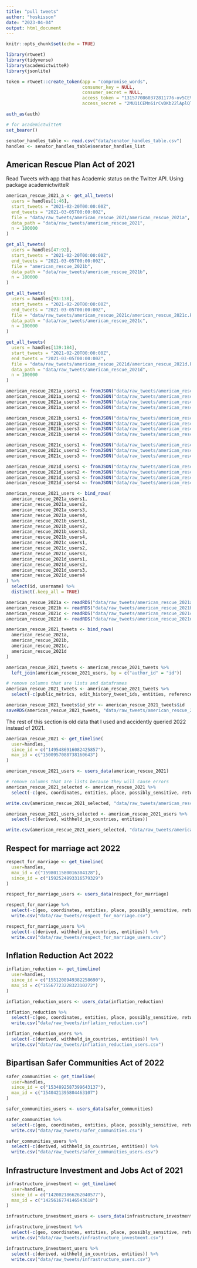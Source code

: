 ```yaml
---
title: "pull tweets"
author: "hoskisson"
date: "2023-04-04"
output: html_document
---
```


```r
knitr::opts_chunk$set(echo = TRUE)
```

```r
library(rtweet)
library(tidyverse)
library(academictwitteR)
library(jsonlite)
```

```r
token = rtweet::create_token(app = "compromise_words",
                             consumer_key = NULL,
                             consumer_secret = NULL,
                             access_token = "1315770860372811776-ov5CEVpi2NiJYm6xhVynCjFLwyFrbF",
                             access_secret = "2MU1iCEMn6irCvDKb22lAplQl44PpeH18oeaVIfA75G6H")
```

```r
auth_as(auth)
```


```r
# for academictwitteR
set_bearer()
```



```r
senator_handles_table <- read.csv("data/senator_handles_table.csv")
handles <- senator_handles_table$senator_handles_list
```

## American Rescue Plan Act of 2021

Read Tweets with app that has Academic status on the Twitter API.
Using package academictwitteR
```r
american_rescue_2021_a <- get_all_tweets(
  users = handles[1:46],
  start_tweets = "2021-02-20T00:00:00Z",
  end_tweets = "2021-03-05T00:00:00Z",
  file = "data/raw_tweets/american_rescue_2021/american_rescue_2021a",
  data_path = "data/raw_tweets/american_rescue_2021",
  n = 100000
)

get_all_tweets(
  users = handles[47:92],
  start_tweets = "2021-02-20T00:00:00Z",
  end_tweets = "2021-03-05T00:00:00Z",
  file = "american_rescue_2021b",
  data_path = "data/raw_tweets/american_rescue_2021b",
  n = 100000
)

get_all_tweets(
  users = handles[93:138],
  start_tweets = "2021-02-20T00:00:00Z",
  end_tweets = "2021-03-05T00:00:00Z",
  file = "data/raw_tweets/american_rescue_2021c/american_rescue_2021c.RDS",
  data_path = "data/raw_tweets/american_rescue_2021c",
  n = 100000
)

get_all_tweets(
  users = handles[139:184],
  start_tweets = "2021-02-20T00:00:00Z",
  end_tweets = "2021-03-05T00:00:00Z",
  file = "data/raw_tweets/american_rescue_2021d/american_rescue_2021d.RDS",
  data_path = "data/raw_tweets/american_rescue_2021d",
  n = 100000
)
```

```r
american_rescue_2021a_users1 <- fromJSON("data/raw_tweets/american_rescue_2021a/users_1362914870451195904.json")[[1]]
american_rescue_2021a_users2 <- fromJSON("data/raw_tweets/american_rescue_2021a/users_1363247060879695874.json")[[1]]
american_rescue_2021a_users3 <- fromJSON("data/raw_tweets/american_rescue_2021a/users_1364945375430344710.json")[[1]]
american_rescue_2021a_users4 <- fromJSON("data/raw_tweets/american_rescue_2021a/users_1366517877155725320.json")[[1]]

american_rescue_2021b_users1 <- fromJSON("data/raw_tweets/american_rescue_2021b/users_1362916020256669699.json")[[1]]
american_rescue_2021b_users2 <- fromJSON("data/raw_tweets/american_rescue_2021b/users_1364309472651464704.json")[[1]]
american_rescue_2021b_users3 <- fromJSON("data/raw_tweets/american_rescue_2021b/users_1365327974556442625.json")[[1]]
american_rescue_2021b_users4 <- fromJSON("data/raw_tweets/american_rescue_2021b/users_1366810294434095106.json")[[1]]

american_rescue_2021c_users1 <- fromJSON("data/raw_tweets/american_rescue_2021c/users_1362920895019442178.json")[[1]]
american_rescue_2021c_users2 <- fromJSON("data/raw_tweets/american_rescue_2021c/users_1364652461152210949.json")[[1]]
american_rescue_2021c_users3 <- fromJSON("data/raw_tweets/american_rescue_2021c/users_1366402818039513088.json")[[1]]

american_rescue_2021d_users1 <- fromJSON("data/raw_tweets/american_rescue_2021d/users_1362916888456658947.json")[[1]]
american_rescue_2021d_users2 <- fromJSON("data/raw_tweets/american_rescue_2021d/users_1364289288477753346.json")[[1]]
american_rescue_2021d_users3 <- fromJSON("data/raw_tweets/american_rescue_2021d/users_1365337881066287107.json")[[1]]
american_rescue_2021d_users4 <- fromJSON("data/raw_tweets/american_rescue_2021d/users_1366810813554692097.json")[[1]]

american_rescue_2021_users <- bind_rows(
  american_rescue_2021a_users1,
  american_rescue_2021a_users2,
  american_rescue_2021a_users3,
  american_rescue_2021a_users4,
  american_rescue_2021b_users1,
  american_rescue_2021b_users2,
  american_rescue_2021b_users3,
  american_rescue_2021b_users4,
  american_rescue_2021c_users1,
  american_rescue_2021c_users2,
  american_rescue_2021c_users3,
  american_rescue_2021d_users1,
  american_rescue_2021d_users2,
  american_rescue_2021d_users3,
  american_rescue_2021d_users4
) %>%
  select(id, username) %>%
  distinct(.keep_all = TRUE)
```

```r
american_rescue_2021a <- readRDS("data/raw_tweets/american_rescue_2021a/american_rescue_2021a")
american_rescue_2021b <- readRDS("data/raw_tweets/american_rescue_2021b/american_rescue_2021b")
american_rescue_2021c <- readRDS("data/raw_tweets/american_rescue_2021c/american_rescue_2021c.RDS")
american_rescue_2021d <- readRDS("data/raw_tweets/american_rescue_2021d/american_rescue_2021d.RDS")

american_rescue_2021_tweets <- bind_rows(
  american_rescue_2021a,
  american_rescue_2021b,
  american_rescue_2021c,
  american_rescue_2021d
)

american_rescue_2021_tweets <- american_rescue_2021_tweets %>%
  left_join(american_rescue_2021_users, by = c("author_id" = "id"))

# remove columns that are lists and dataframes
american_rescue_2021_tweets <- american_rescue_2021_tweets %>%
  select(-c(public_metrics, edit_history_tweet_ids, entities, referenced_tweets, attachments, geo))

american_rescue_2021_tweets$id_str <- american_rescue_2021_tweets$id
saveRDS(american_rescue_2021_tweets, "data/raw_tweets/american_rescue_2021_corrected.rds")
```

The rest of this section is old data that I used and accidently queried 2022
instead of 2021.
```r
american_rescue_2021 <- get_timeline(
  user=handles,
  since_id = c("1495486916082425857"),
  max_id = c("1500957088738160643")
)

american_rescue_2021_users <- users_data(american_rescue_2021)
```

```r
# remove columns that are lists because they will cause errors
american_rescue_2021_selected <- american_rescue_2021 %>%
  select(-c(geo, coordinates, entities, place, possibly_sensitive, retweeted_status, quoted_status, quoted_status_permalink, withheld_in_countries))

write.csv(american_rescue_2021_selected, "data/raw_tweets/american_rescue_2021.csv", row.names = FALSE)

american_rescue_2021_users_selected <- american_rescue_2021_users %>%
  select(-c(derived, withheld_in_countries, entities))

write.csv(american_rescue_2021_users_selected, "data/raw_tweets/american_rescue_2021_users.csv", row.names = FALSE)
```

## Respect for marriage act 2022
```r
respect_for_marriage <- get_timeline(
  user=handles,
  max_id = c("1598011580016304128"),
  since_id = c("1592524893316579329")
)

respect_for_marriage_users <- users_data(respect_for_marriage)
```

```r
respect_for_marriage %>%
  select(-c(geo, coordinates, entities, place, possibly_sensitive, retweeted_status, quoted_status, quoted_status_permalink, withheld_in_countries)) %>%
  write.csv("data/raw_tweets/respect_for_marriage.csv")

respect_for_marriage_users %>%
  select(-c(derived, withheld_in_countries, entities)) %>%
  write.csv("data/raw_tweets/respect_for_marriage_users.csv")
```

## Inflation Reduction Act 2022
```r
inflation_reduction <- get_timeline(
  user=handles,
  since_id = c("1551208949382258690"),
  max_id = c("1556772322832310272")
)

inflation_reduction_users <- users_data(inflation_reduction)
```

```r
inflation_reduction %>%
  select(-c(geo, coordinates, entities, place, possibly_sensitive, retweeted_status, quoted_status, quoted_status_permalink, withheld_in_countries)) %>%
  write.csv("data/raw_tweets/inflation_reduction.csv")

inflation_reduction_users %>%
  select(-c(derived, withheld_in_countries, entities)) %>%
  write.csv("data/raw_tweets/inflation_reduction_users.csv")
```

## Bipartisan Safer Communities Act of 2022

```r
safer_communities <- get_timeline(
  user=handles,
  since_id = c("1534892587399643137"),
  max_id = c("1540421395804463107")
)

safer_communities_users <- users_data(safer_communities)
```

```r
safer_communities %>%
  select(-c(geo, coordinates, entities, place, possibly_sensitive, retweeted_status, quoted_status, quoted_status_permalink, withheld_in_countries)) %>%
  write.csv("data/raw_tweets/safer_communities.csv")

safer_communities_users %>%
  select(-c(derived, withheld_in_countries, entities)) %>%
  write.csv("data/raw_tweets/safer_communities_users.csv")
```

## Infrastructure Investment and Jobs Act of 2021
```r
infrastructure_investment <- get_timeline(
  user=handles,
  since_id = c("1420021866262040577"),
  max_id = c("1425616774146543618")
)

infrastructure_investment_users <- users_data(infrastructure_investment)
```

```r
infrastructure_investment %>%
  select(-c(geo, coordinates, entities, place, possibly_sensitive, retweeted_status, quoted_status, quoted_status_permalink, withheld_in_countries)) %>%
  write.csv("data/raw_tweets/infrastructure_investment.csv")

infrastructure_investment_users %>%
  select(-c(derived, withheld_in_countries, entities)) %>%
  write.csv("data/raw_tweets/infrastructure_users.csv")
```

